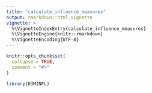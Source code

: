 ```yaml
---
title: "calculate_influence_measures"
output: rmarkdown::html_vignette
vignette: >
  %\VignetteIndexEntry{calculate_influence_measures}
  %\VignetteEngine{knitr::rmarkdown}
  %\VignetteEncoding{UTF-8}
---
```


```r
knitr::opts_chunk$set(
  collapse = TRUE,
  comment = "#>"
)
```

```r
library(D3MINFL)
```
